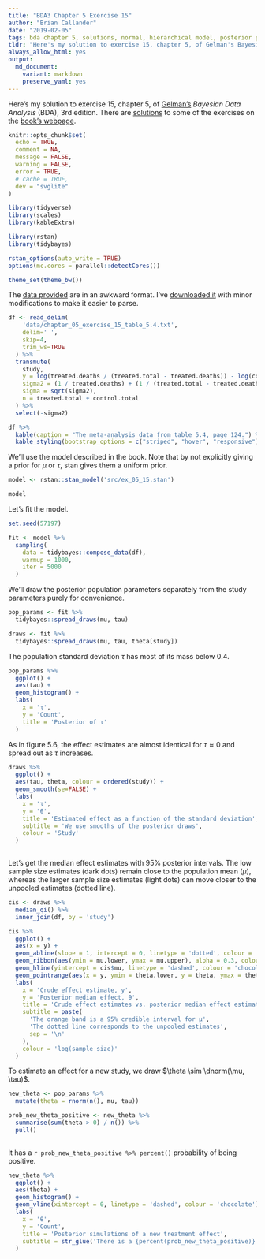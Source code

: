 ```yaml
---
title: "BDA3 Chapter 5 Exercise 15"
author: "Brian Callander"
date: "2019-02-05"
tags: bda chapter 5, solutions, normal, hierarchical model, posterior predictive distribution
tldr: "Here's my solution to exercise 15, chapter 5, of Gelman's Bayesian Data Analysis (BDA), 3rd edition."
always_allow_html: yes
output: 
  md_document:
    variant: markdown
    preserve_yaml: yes
---
```


Here's my solution to exercise 15, chapter 5, of [Gelman's](https://andrewgelman.com/) *Bayesian Data Analysis* (BDA), 3rd edition. There are [solutions](http://www.stat.columbia.edu/~gelman/book/solutions.pdf) to some of the exercises on the [book's webpage](http://www.stat.columbia.edu/~gelman/book/).

<!--more-->

<div style="display:none">
  $\DeclareMathOperator{\dbinomial}{Binomial}
   \DeclareMathOperator{\dbern}{Bernoulli}
   \DeclareMathOperator{\dpois}{Poisson}
   \DeclareMathOperator{\dnorm}{Normal}
   \DeclareMathOperator{\dt}{t}
   \DeclareMathOperator{\dcauchy}{Cauchy}
   \DeclareMathOperator{\dexponential}{Exp}
   \DeclareMathOperator{\duniform}{Uniform}
   \DeclareMathOperator{\dgamma}{Gamma}
   \DeclareMathOperator{\dinvgamma}{InvGamma}
   \DeclareMathOperator{\invlogit}{InvLogit}
   \DeclareMathOperator{\logit}{Logit}
   \DeclareMathOperator{\ddirichlet}{Dirichlet}
   \DeclareMathOperator{\dbeta}{Beta}$
</div>

```r
knitr::opts_chunk$set(
  echo = TRUE,
  comment = NA,
  message = FALSE,
  warning = FALSE,
  error = TRUE,
  # cache = TRUE,
  dev = "svglite"
)

library(tidyverse)
library(scales)
library(kableExtra)

library(rstan)
library(tidybayes)

rstan_options(auto_write = TRUE)
options(mc.cores = parallel::detectCores())

theme_set(theme_bw())

```

The [data provided](http://www.stat.columbia.edu/~gelman/book/data/meta.asc) are in an awkward format. I've [downloaded it](data/chapter_05_exercise_15_table_5.4.txt) with minor modifications to make it easier to parse.

```r
df <- read_delim(
    'data/chapter_05_exercise_15_table_5.4.txt', 
    delim=' ',
    skip=4,
    trim_ws=TRUE
  ) %>% 
  transmute(
    study,
    y = log(treated.deaths / (treated.total - treated.deaths)) - log(control.deaths / (control.total - control.deaths)),
    sigma2 = (1 / treated.deaths) + (1 / (treated.total - treated.deaths)) + (1 / control.deaths) + (1 / (control.total - control.deaths)),
    sigma = sqrt(sigma2),
    n = treated.total + control.total
  ) %>% 
  select(-sigma2)

```

```r
df %>% 
  kable(caption = "The meta-analysis data from table 5.4, page 124.") %>% 
  kable_styling(bootstrap_options = c("striped", "hover", "responsive"))

```

We'll use the model described in the book. Note that by not explicitly giving a prior for $\mu$ or $\tau$, stan gives them a uniform prior.

```r
model <- rstan::stan_model('src/ex_05_15.stan')
```

```r
model
```

Let's fit the model.

```r
set.seed(57197)

fit <- model %>% 
  sampling(
    data = tidybayes::compose_data(df),
    warmup = 1000,
    iter = 5000
  )
```

We'll draw the posterior population parameters separately from the study parameters purely for convenience.

```r
pop_params <- fit %>% 
  tidybayes::spread_draws(mu, tau)

draws <- fit %>% 
  tidybayes::spread_draws(mu, tau, theta[study])
```


The population standard deviation $\tau$ has most of its mass below 0.4.

```r
pop_params %>% 
  ggplot() +
  aes(tau) +
  geom_histogram() +
  labs(
    x = 'τ',
    y = 'Count',
    title = 'Posterior of τ'
  )
```

As in figure 5.6, the effect estimates are almost identical for $\tau \approx 0$ and spread out as $\tau$ increases.

```r
draws %>% 
  ggplot() +
  aes(tau, theta, colour = ordered(study)) +
  geom_smooth(se=FALSE) +
  labs(
    x = 'τ',
    y = 'θ',
    title = 'Estimated effect as a function of the standard deviation',
    subtitle = 'We use smooths of the posterior draws',
    colour = 'Study'
  )
  
```

Let's get the median effect estimates with 95% posterior intervals. The low sample size estimates (dark dots) remain close to the population mean ($\mu$), whereas the larger sample size estimates (light dots) can move closer to the unpooled estimates (dotted line).

```r
cis <- draws %>% 
  median_qi() %>% 
  inner_join(df, by = 'study')
```


```r
cis %>% 
  ggplot() +
  aes(x = y) +
  geom_abline(slope = 1, intercept = 0, linetype = 'dotted', colour = 'black') +
  geom_ribbon(aes(ymin = mu.lower, ymax = mu.upper), alpha = 0.3, colour = NA, fill = 'chocolate') +
  geom_hline(yintercept = cis$mu, linetype = 'dashed', colour = 'chocolate') +
  geom_pointrange(aes(x = y, ymin = theta.lower, y = theta, ymax = theta.upper, colour = log(n))) +
  labs(
    x = 'Crude effect estimate, y',
    y = 'Posterior median effect, θ',
    title = 'Crude effect estimates vs. posterior median effect estimates',
    subtitle = paste(
      'The orange band is a 95% credible interval for μ',
      'The dotted line corresponds to the unpooled estimates',
      sep = '\n'
    ),
    colour = 'log(sample size)'
  )
```

To estimate an effect for a new study, we draw $\theta \sim \dnorm(\mu, \tau)$.

```r
new_theta <- pop_params %>% 
  mutate(theta = rnorm(n(), mu, tau)) 
```

```r
prob_new_theta_positive <- new_theta %>% 
  summarise(sum(theta > 0) / n()) %>% 
  pull() 
  
```

It has a `r prob_new_theta_positive %>% percent()` probability of being positive.

```r
new_theta %>% 
  ggplot() +
  aes(theta) +
  geom_histogram() +
  geom_vline(xintercept = 0, linetype = 'dashed', colour = 'chocolate') +
  labs(
    x = 'θ',
    y = 'Count',
    title = 'Posterior simulations of a new treatment effect',
    subtitle = str_glue('There is a {percent(prob_new_theta_positive)} posterior probability that θ > 0')
  )
  

```


